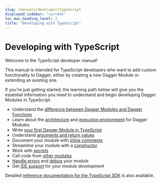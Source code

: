 ```yaml
---
slug: /manuals/developer/typescript
displayed_sidebar: "current"
toc_max_heading_level: 2
title: "Developing with TypeScript"
---
```


# Developing with TypeScript

Welcome to the TypeScript developer manual!

This manual is intended for TypeScript developers who want to add custom functionality to Dagger, either by creating a new Dagger Module or extending an existing one.

If you're just getting started, the learning path below will give you the essential information you need to understand and begin developing Dagger Modules in TypeScript.

- Understand the [difference between Dagger Modules and Dagger Functions](../overview/382910-modules-vs-functions.mdx)
- Learn about the [architecture](../overview/482011-architecture.mdx) and [execution environment](../overview/942201-execution-environment.mdx) for Dagger Modules
- Write [your first Dagger Module in TypeScript](./506316-first-module.mdx)
- Understand [arguments and return values](./292372-functions.mdx)
- Document your module with [inline comments](./104624-documentation.mdx)
- Streamline your module with a [constructor](./520201-constructor.mdx)
- Work with [secrets](./527581-secrets.mdx)
- Call code from [other modules](./232836-dependencies.mdx)
- [Handle errors](./658262-error-handling.mdx) and [debug](./372032-debugging.mdx) your module
- Get [IDE support](./629502-ide-integration.mdx) for your module development

Detailed [reference documentation for the TypeScript SDK](../../../reference/typescript/modules.md) is also available.
